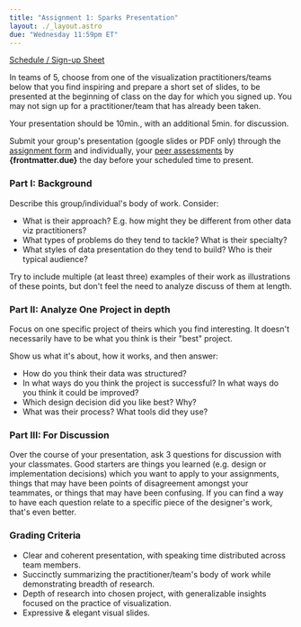 ```yaml
---
title: "Assignment 1: Sparks Presentation"
layout: ./_layout.astro
due: "Wednesday 11:59pm ET"
---
```



<a href={links.sparks_signup}>Schedule / Sign-up Sheet</a>

In teams of 5, choose from one of the visualization practitioners/teams below that you find inspiring and prepare a short set of slides, to be presented at the beginning of class on the day for which you signed up. You may not sign up for a practitioner/team that has already been taken.

Your presentation should be 10min., with an additional 5min. for discussion.

Submit your group's presentation (google slides or PDF only) through the <a href={links.forms.submit}>assignment form</a> and individually, your <a href={links.forms.peer}>peer assessments</a> by **{frontmatter.due}** the day before your scheduled time to present.

### Part I: Background

Describe this group/individual's body of work. Consider:
- What is their approach? E.g. how might they be different from other data viz practitioners?
- What types of problems do they tend to tackle? What is their specialty?
- What styles of data presentation do they tend to build? Who is their typical audience?

Try to include multiple (at least three) examples of their work as illustrations of these points, but don't feel the need to analyze discuss of them at length.

### Part II: Analyze One Project in depth

Focus on one specific project of theirs which you find interesting. It doesn't necessarily have to be what you think is their "best" project.

Show us what it's about, how it works, and then answer:
- How do you think their data was structured?
- In what ways do you think the project is successful? In what ways do you think it could be improved?
- Which design decision did you like best? Why?
- What was their process? What tools did they use?

### Part III: For Discussion

Over the course of your presentation, ask 3 questions for discussion with your classmates. Good starters are things you learned (e.g. design or implementation decisions) which you want to apply to your assignments, things that may have been points of disagreement amongst your teammates, or things that may have been confusing. If you can find a way to have each question relate to a specific piece of the designer's work, that's even better.

<Practitioners/>

### Grading Criteria

* Clear and coherent presentation, with speaking time distributed across team members.
* Succinctly summarizing the practitioner/team's body of work while demonstrating breadth of research.
* Depth of research into chosen project, with generalizable insights focused on the practice of visualization.
* Expressive & elegant visual slides.
